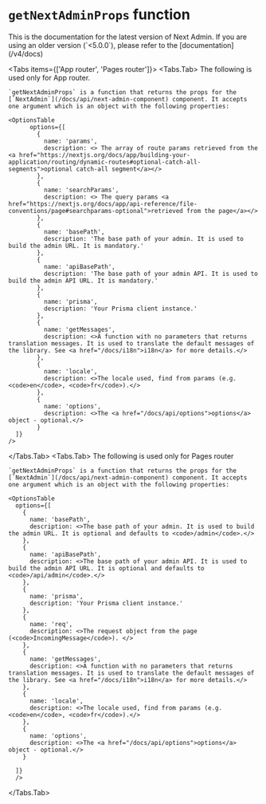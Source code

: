 
# `getNextAdminProps` function

<Callout type="info">
  This is the documentation for the latest version of Next Admin. If you are using an older version (`<5.0.0`), please refer to the [documentation](/v4/docs)
</Callout>

<Tabs items={['App router', 'Pages router']}>
  <Tabs.Tab>
    The following is used only for App router.

    `getNextAdminProps` is a function that returns the props for the [`NextAdmin`](/docs/api/next-admin-component) component. It accepts one argument which is an object with the following properties:

    <OptionsTable
          options={[
            {
              name: 'params',
              description: <> The array of route params retrieved from the <a href="https://nextjs.org/docs/app/building-your-application/routing/dynamic-routes#optional-catch-all-segments">optional catch-all segment</a></>
            },
            {
              name: 'searchParams',
              description: <> The query params <a href="https://nextjs.org/docs/app/api-reference/file-conventions/page#searchparams-optional">retrieved from the page</a></>
            },
            {
              name: 'basePath',
              description: 'The base path of your admin. It is used to build the admin URL. It is mandatory.'
            },
            {
              name: 'apiBasePath',
              description: 'The base path of your admin API. It is used to build the admin API URL. It is mandatory.'
            },
            {
              name: 'prisma',
              description: 'Your Prisma client instance.'
            },
            {
              name: 'getMessages',
              description: <>A function with no parameters that returns translation messages. It is used to translate the default messages of the library. See <a href="/docs/i18n">i18n</a> for more details.</>
            },
            {
              name: 'locale',
              description: <>The locale used, find from params (e.g. <code>en</code>, <code>fr</code>).</>
            },
            {
              name: 'options',
              description: <>The <a href="/docs/api/options">options</a> object - optional.</>
            }
      ]}
    />

  </Tabs.Tab>
  <Tabs.Tab>
    The following is used only for Pages router

    `getNextAdminProps` is a function that returns the props for the [`NextAdmin`](/docs/api/next-admin-component) component. It accepts one argument which is an object with the following properties:

    <OptionsTable
      options={[
        {
          name: 'basePath',
          description: <>The base path of your admin. It is used to build the admin URL. It is optional and defaults to <code>/admin</code>.</>
        },
        {
          name: 'apiBasePath',
          description: <>The base path of your admin API. It is used to build the admin API URL. It is optional and defaults to <code>/api/admin</code>.</>
        },
        {
          name: 'prisma',
          description: 'Your Prisma client instance.'
        },
        {
          name: 'req',
          description: <>The request object from the page (<code>IncomingMessage</code>). </>
        },
        {
          name: 'getMessages',
          description: <>A function with no parameters that returns translation messages. It is used to translate the default messages of the library. See <a href="/docs/i18n">i18n</a> for more details.</>
        },
        {
          name: 'locale',
          description: <>The locale used, find from params (e.g. <code>en</code>, <code>fr</code>).</>
        },
        {
          name: 'options',
          description: <>The <a href="/docs/api/options">options</a> object - optional.</>
        }

      ]}
      />

  </Tabs.Tab>
</Tabs>
